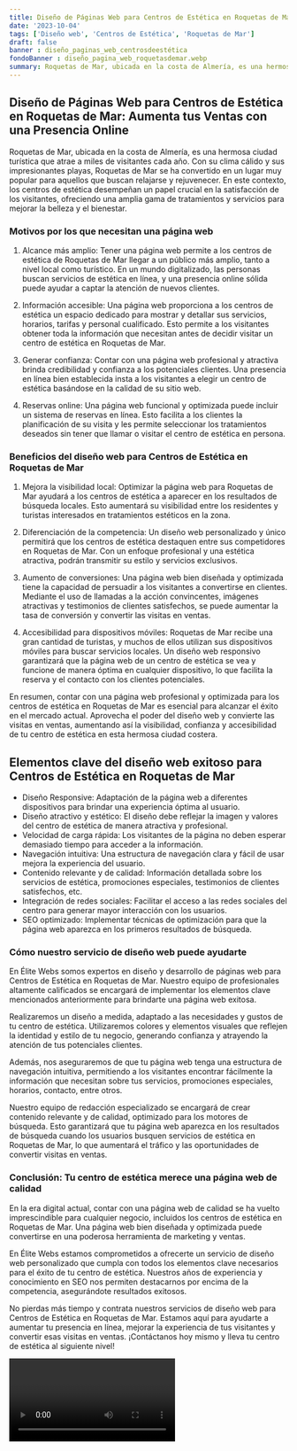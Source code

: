 ```yaml
---
title: Diseño de Páginas Web para Centros de Estética en Roquetas de Mar
date: '2023-10-04'
tags: ['Diseño web', 'Centros de Estética', 'Roquetas de Mar']
draft: false
banner : diseño_paginas_web_centrosdeestética
fondoBanner : diseño_pagina_web_roquetasdemar.webp
summary: Roquetas de Mar, ubicada en la costa de Almería, es una hermosa ciudad turística que atrae a miles de visitantes cada año. Con su clima cálido y sus impresionantes playas, Roquetas de Mar se ha convertido en un lugar muy popular para aquellos que buscan relajarse y rejuvenecer. En este contexto, los centros de estética desempeñan un papel crucial en la satisfacción de los visitantes, ofreciendo una amplia gama de tratamientos y servicios para mejorar la belleza y el bienestar.
---
```


## Diseño de Páginas Web para Centros de Estética en Roquetas de Mar: Aumenta tus Ventas con una Presencia Online

Roquetas de Mar, ubicada en la costa de Almería, es una hermosa ciudad turística que atrae a miles de visitantes cada año. Con su clima cálido y sus impresionantes playas, Roquetas de Mar se ha convertido en un lugar muy popular para aquellos que buscan relajarse y rejuvenecer. En este contexto, los centros de estética desempeñan un papel crucial en la satisfacción de los visitantes, ofreciendo una amplia gama de tratamientos y servicios para mejorar la belleza y el bienestar.

### Motivos por los que necesitan una página web

1. Alcance más amplio: Tener una página web permite a los centros de estética de Roquetas de Mar llegar a un público más amplio, tanto a nivel local como turístico. En un mundo digitalizado, las personas buscan servicios de estética en línea, y una presencia online sólida puede ayudar a captar la atención de nuevos clientes.

2. Información accesible: Una página web proporciona a los centros de estética un espacio dedicado para mostrar y detallar sus servicios, horarios, tarifas y personal cualificado. Esto permite a los visitantes obtener toda la información que necesitan antes de decidir visitar un centro de estética en Roquetas de Mar.

3. Generar confianza: Contar con una página web profesional y atractiva brinda credibilidad y confianza a los potenciales clientes. Una presencia en línea bien establecida insta a los visitantes a elegir un centro de estética basándose en la calidad de su sitio web.

4. Reservas online: Una página web funcional y optimizada puede incluir un sistema de reservas en línea. Esto facilita a los clientes la planificación de su visita y les permite seleccionar los tratamientos deseados sin tener que llamar o visitar el centro de estética en persona.

### Beneficios del diseño web para Centros de Estética en Roquetas de Mar

1. Mejora la visibilidad local: Optimizar la página web para Roquetas de Mar ayudará a los centros de estética a aparecer en los resultados de búsqueda locales. Esto aumentará su visibilidad entre los residentes y turistas interesados en tratamientos estéticos en la zona.

2. Diferenciación de la competencia: Un diseño web personalizado y único permitirá que los centros de estética destaquen entre sus competidores en Roquetas de Mar. Con un enfoque profesional y una estética atractiva, podrán transmitir su estilo y servicios exclusivos.

3. Aumento de conversiones: Una página web bien diseñada y optimizada tiene la capacidad de persuadir a los visitantes a convertirse en clientes. Mediante el uso de llamadas a la acción convincentes, imágenes atractivas y testimonios de clientes satisfechos, se puede aumentar la tasa de conversión y convertir las visitas en ventas.

4. Accesibilidad para dispositivos móviles: Roquetas de Mar recibe una gran cantidad de turistas, y muchos de ellos utilizan sus dispositivos móviles para buscar servicios locales. Un diseño web responsivo garantizará que la página web de un centro de estética se vea y funcione de manera óptima en cualquier dispositivo, lo que facilita la reserva y el contacto con los clientes potenciales.

En resumen, contar con una página web profesional y optimizada para los centros de estética en Roquetas de Mar es esencial para alcanzar el éxito en el mercado actual. Aprovecha el poder del diseño web y convierte las visitas en ventas, aumentando así la visibilidad, confianza y accesibilidad de tu centro de estética en esta hermosa ciudad costera.

<GifSeo />

<Cta />

## Elementos clave del diseño web exitoso para Centros de Estética en Roquetas de Mar

- Diseño Responsive: Adaptación de la página web a diferentes dispositivos para brindar una experiencia óptima al usuario.
- Diseño atractivo y estético: El diseño debe reflejar la imagen y valores del centro de estética de manera atractiva y profesional.
- Velocidad de carga rápida: Los visitantes de la página no deben esperar demasiado tiempo para acceder a la información.
- Navegación intuitiva: Una estructura de navegación clara y fácil de usar mejora la experiencia del usuario.
- Contenido relevante y de calidad: Información detallada sobre los servicios de estética, promociones especiales, testimonios de clientes satisfechos, etc.
- Integración de redes sociales: Facilitar el acceso a las redes sociales del centro para generar mayor interacción con los usuarios.
- SEO optimizado: Implementar técnicas de optimización para que la página web aparezca en los primeros resultados de búsqueda.

### Cómo nuestro servicio de diseño web puede ayudarte

En Élite Webs somos expertos en diseño y desarrollo de páginas web para Centros de Estética en Roquetas de Mar. Nuestro equipo de profesionales altamente calificados se encargará de implementar los elementos clave mencionados anteriormente para brindarte una página web exitosa.

Realizaremos un diseño a medida, adaptado a las necesidades y gustos de tu centro de estética. Utilizaremos colores y elementos visuales que reflejen la identidad y estilo de tu negocio, generando confianza y atrayendo la atención de tus potenciales clientes.

Además, nos aseguraremos de que tu página web tenga una estructura de navegación intuitiva, permitiendo a los visitantes encontrar fácilmente la información que necesitan sobre tus servicios, promociones especiales, horarios, contacto, entre otros.

Nuestro equipo de redacción especializado se encargará de crear contenido relevante y de calidad, optimizado para los motores de búsqueda. Esto garantizará que tu página web aparezca en los resultados de búsqueda cuando los usuarios busquen servicios de estética en Roquetas de Mar, lo que aumentará el tráfico y las oportunidades de convertir visitas en ventas.

### Conclusión: Tu centro de estética merece una página web de calidad

En la era digital actual, contar con una página web de calidad se ha vuelto imprescindible para cualquier negocio, incluidos los centros de estética en Roquetas de Mar. Una página web bien diseñada y optimizada puede convertirse en una poderosa herramienta de marketing y ventas.

En Élite Webs estamos comprometidos a ofrecerte un servicio de diseño web personalizado que cumpla con todos los elementos clave necesarios para el éxito de tu centro de estética. Nuestros años de experiencia y conocimiento en SEO nos permiten destacarnos por encima de la competencia, asegurándote resultados exitosos.

No pierdas más tiempo y contrata nuestros servicios de diseño web para Centros de Estética en Roquetas de Mar. Estamos aquí para ayudarte a aumentar tu presencia en línea, mejorar la experiencia de tus visitantes y convertir esas visitas en ventas. ¡Contáctanos hoy mismo y lleva tu centro de estética al siguiente nivel!

<Video />

<CtaBot job='Centros de Estética' city='Roquetas de Mar'/>

<Gmaps query='Roquetas de Mar+españa+maps' />